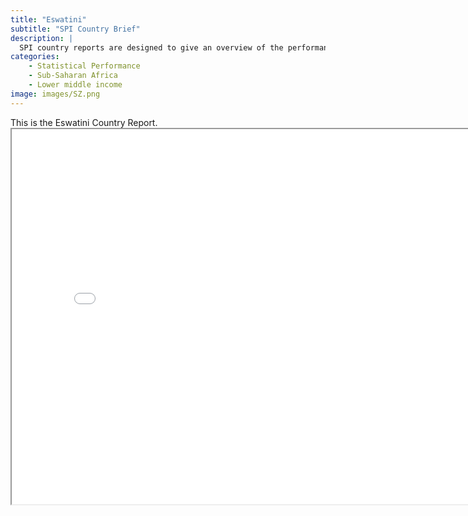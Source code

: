 ```yaml
---
title: "Eswatini"
subtitle: "SPI Country Brief"
description: |
  SPI country reports are designed to give an overview of the performance of Eswatini.
categories:
    - Statistical Performance
    - Sub-Saharan Africa
    - Lower middle income
image: images/SZ.png
---
```


This is the Eswatini Country Report.
<iframe src="charts/Eswatini_chart.html" width="800" height="600"></iframe>

